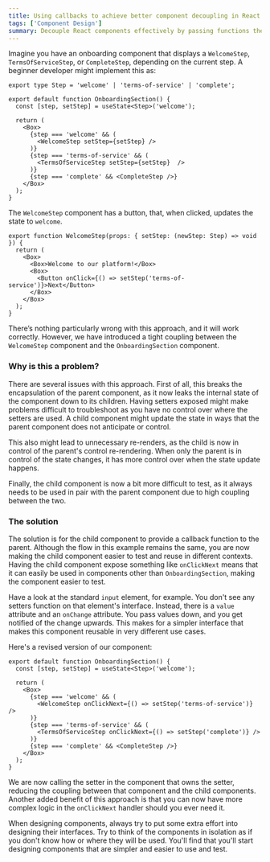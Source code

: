 ```yaml
---
title: Using callbacks to achieve better component decoupling in React
tags: ['Component Design']
summary: Decouple React components effectively by passing functions the right way, creating more testable and maintainable code.
---
```


Imagine you have an onboarding component that displays a `WelcomeStep`, `TermsOfServiceStep`, or `CompleteStep`, depending on the current step. A beginner developer might implement this as:

```tsx
export type Step = 'welcome' | 'terms-of-service' | 'complete';

export default function OnboardingSection() {
  const [step, setStep] = useState<Step>('welcome');

  return (
    <Box>
      {step === 'welcome' && (
        <WelcomeStep setStep={setStep} />
      )}
      {step === 'terms-of-service' && (
        <TermsOfServiceStep setStep={setStep}  />
      )}
      {step === 'complete' && <CompleteStep />}
    </Box>
  );
}
```

The `WelcomeStep` component has a button, that, when clicked, updates the state to `welcome`.

```tsx
export function WelcomeStep(props: { setStep: (newStep: Step) => void }) {
  return (
    <Box>
      <Box>Welcome to our platform!</Box>
      <Box>
        <Button onClick={() => setStep('terms-of-service')}>Next</Button>
      </Box>
    </Box>
  );
}
```

There’s nothing particularly wrong with this approach, and it will work correctly. However, we have introduced a tight coupling between the `WelcomeStep` component and the `OnboardingSection` component.

### Why is this a problem?

There are several issues with this approach. First of all, this breaks the encapsulation of the parent component, as it now leaks the internal state of the component down to its children. Having setters exposed might make problems difficult to troubleshoot as you have no control over where the setters are used. A child component might update the state in ways that the parent component does not anticipate or control.

This also might lead to unnecessary re-renders, as the child is now in control of the parent's control re-rendering. When only the parent is in control of the state changes, it has more control over when the state update happens.

Finally, the child component is now a bit more difficult to test, as it always needs to be used in pair with the parent component due to high coupling between the two.

### The solution

The solution is for the child component to provide a callback function to the parent. Although the flow in this example remains the same, you are now making the child component easier to test and reuse in different contexts. Having the child component expose something like `onClickNext` means that it can easily be used in components other than `OnboardingSection`, making the component easier to test.

Have a look at the standard `input` element, for example. You don't see any setters function on that element's interface. Instead, there is a `value` attribute and an `onChange` attribute. You pass values down, and you get notified of the change upwards. This makes for a simpler interface that makes this component reusable in very different use cases.

Here's a revised version of our component:

```tsx
export default function OnboardingSection() {
  const [step, setStep] = useState<Step>('welcome');

  return (
    <Box>
      {step === 'welcome' && (
        <WelcomeStep onClickNext={() => setStep('terms-of-service')} />
      )}
      {step === 'terms-of-service' && (
        <TermsOfServiceStep onClickNext={() => setStep('complete')} />
      )}
      {step === 'complete' && <CompleteStep />}
    </Box>
  );
}
```

We are now calling the setter in the component that owns the setter, reducing the coupling between that component and the child components. Another added benefit of this approach is that you can now have more complex logic in the `onClickNext` handler should you ever need it.

When designing components, always try to put some extra effort into designing their interfaces. Try to think of the components in isolation as if you don't know how or where they will be used. You'll find that you'll start designing components that are simpler and easier to use and test.